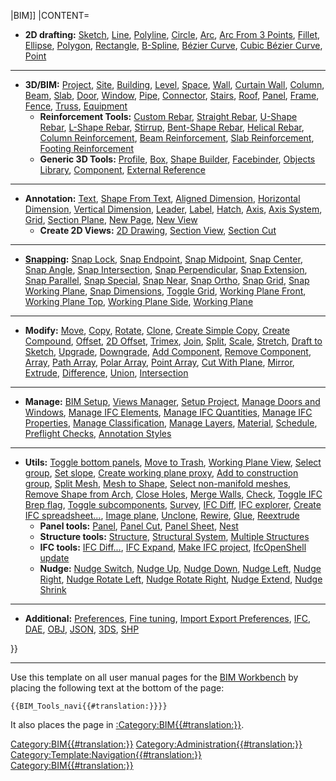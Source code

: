{{navigation menu 2
|TITLE=[[Image:Workbench_BIM.svg|24px]] [[BIM_Workbench{{#translation:}}|BIM]]
|CONTENT=

* '''2D drafting:''' [[BIM_Sketch{{#translation:}}|Sketch]], [[Draft_Line{{#translation:}}|Line]], [[Draft_Wire{{#translation:}}|Polyline]], [[Draft_Circle{{#translation:}}|Circle]], [[Draft_Arc{{#translation:}}|Arc]], [[Draft_Arc_3Points{{#translation:}}|Arc From 3 Points]], [[Draft_Fillet{{#translation:}}|Fillet]], [[Draft_Ellipse{{#translation:}}|Ellipse]], [[Draft_Polygon{{#translation:}}|Polygon]], [[Draft_Rectangle{{#translation:}}|Rectangle]], [[Draft_BSpline{{#translation:}}|B-Spline]], [[Draft_BezCurve{{#translation:}}|Bézier Curve]], [[Draft_CubicBezCurve{{#translation:}}|Cubic Bézier Curve]], [[Draft_Point{{#translation:}}|Point]]

----

* '''3D/BIM:''' [[BIM_Project{{#translation:}}|Project]], [[Arch_Site{{#translation:}}|Site]], [[Arch_Building{{#translation:}}|Building]], [[Arch_Floor{{#translation:}}|Level]], [[Arch_Space{{#translation:}}|Space]], [[Arch_Wall{{#translation:}}|Wall]], [[Arch_CurtainWall{{#translation:}}|Curtain Wall]], [[BIM_Column{{#translation:}}|Column]], [[BIM_Beam{{#translation:}}|Beam]], [[BIM_Slab{{#translation:}}|Slab]], [[BIM_Door{{#translation:}}|Door]], [[Arch_Window{{#translation:}}|Window]], [[Arch_Pipe{{#translation:}}|Pipe]], [[Arch_PipeConnector{{#translation:}}|Connector]], [[Arch_Stairs{{#translation:}}|Stairs]], [[Arch_Roof{{#translation:}}|Roof]], [[Arch_Panel{{#translation:}}|Panel]], [[Arch_Frame{{#translation:}}|Frame]], [[Arch_Fence{{#translation:}}|Fence]], [[Arch_Truss{{#translation:}}|Truss]], [[Arch_Equipment{{#translation:}}|Equipment]]
** '''Reinforcement Tools:''' [[Arch_Rebar{{#translation:}}|Custom Rebar]], [[Reinforcement_StraightRebar{{#translation:}}|Straight Rebar]], [[Reinforcement_UShapeRebar{{#translation:}}|U-Shape Rebar]], [[Reinforcement_LShapeRebar{{#translation:}}|L-Shape Rebar]], [[Reinforcement_StirrupRebar{{#translation:}}|Stirrup]], [[Reinforcement_BentShapeRebar{{#translation:}}|Bent-Shape Rebar]], [[Reinforcement_HelicalRebar{{#translation:}}|Helical Rebar]], [[Reinforcement_ColumnRebars{{#translation:}}|Column Reinforcement]], [[Reinforcement_BeamRebars{{#translation:}}|Beam Reinforcement]], [[Reinforcement_SlabRebars{{#translation:}}|Slab Reinforcement]], [[Reinforcement_FootingRebars{{#translation:}}|Footing Reinforcement]]
** '''Generic 3D Tools:''' [[Arch_Profile{{#translation:}}|Profile]], [[BIM_Box{{#translation:}}|Box]], [[Part_Builder{{#translation:}}|Shape Builder]], [[Draft_Facebinder{{#translation:}}|Facebinder]], [[BIM_Library{{#translation:}}|Objects Library]], [[Arch_Component{{#translation:}}|Component]], [[Arch_Reference{{#translation:}}|External Reference]]

----

* '''Annotation:''' [[BIM_Text|Text]], [[Draft_ShapeString{{#translation:}}|Shape From Text]], [[BIM_DimensionAligned{{#translation:}}|Aligned Dimension]], [[BIM_DimensionHorizontal{{#translation:}}|Horizontal Dimension]], [[BIM_DimensionVertical{{#translation:}}|Vertical Dimension]], [[BIM_Leader{{#translation:}}|Leader]], [[Draft_Label{{#translation:}}|Label]], [[Draft_Hatch{{#translation:}}|Hatch]], [[Arch_Axis{{#translation:}}|Axis]], [[Arch_AxisSystem{{#translation:}}|Axis System]], [[Arch_Grid{{#translation:}}|Grid]], [[Arch_SectionPlane{{#translation:}}|Section Plane]], [[BIM_TDPage{{#translation:}}|New Page]], [[BIM_TDView{{#translation:}}|New View]]
** '''Create 2D Views:''' [[BIM_DrawingView{{#translation:}}|2D Drawing]], [[BIM_Shape2DView{{#translation:}}|Section View]], [[BIM_Shape2DCut{{#translation:}}|Section Cut]]

----

* '''[[Draft_Snap{{#translation:}}|Snapping]]:''' [[Draft_Snap_Lock{{#translation:}}|Snap Lock]], [[Draft_Snap_Endpoint{{#translation:}}|Snap Endpoint]], [[Draft_Snap_Midpoint{{#translation:}}|Snap Midpoint]], [[Draft_Snap_Center{{#translation:}}|Snap Center]], [[Draft_Snap_Angle{{#translation:}}|Snap Angle]], [[Draft_Snap_Intersection{{#translation:}}|Snap Intersection]], [[Draft_Snap_Perpendicular{{#translation:}}|Snap Perpendicular]], [[Draft_Snap_Extension{{#translation:}}|Snap Extension]], [[Draft_Snap_Parallel{{#translation:}}|Snap Parallel]], [[Draft_Snap_Special{{#translation:}}|Snap Special]], [[Draft_Snap_Near{{#translation:}}|Snap Near]], [[Draft_Snap_Ortho{{#translation:}}|Snap Ortho]], [[Draft_Snap_Grid{{#translation:}}|Snap Grid]], [[Draft_Snap_WorkingPlane{{#translation:}}|Snap Working Plane]], [[Draft_Snap_Dimensions{{#translation:}}|Snap Dimensions]], [[Draft_ToggleGrid{{#translation:}}|Toggle Grid]], [[BIM_SetWPFront{{#translation:}}|Working Plane Front]], [[BIM_SetWPTop{{#translation:}}|Working Plane Top]], [[BIM_SetWPSide{{#translation:}}|Working Plane Side]], [[Draft_SelectPlane{{#translation:}}|Working Plane]]

----

* '''Modify:''' [[Draft_Move{{#translation:}}|Move]], [[BIM_Copy{{#translation:}}|Copy]], [[Draft_Rotate{{#translation:}}|Rotate]], [[BIM_Clone{{#translation:}}|Clone]], [[BIM_SimpleCopy{{#translation:}}|Create Simple Copy]], [[BIM_Compound{{#translation:}}|Create Compound]], [[Draft_Offset{{#translation:}}|Offset]], [[BIM_Offset2D{{#translation:}}|2D Offset]], [[Draft_Trimex{{#translation:}}|Trimex]], [[Draft_Join{{#translation:}}|Join]], [[Draft_Split{{#translation:}}|Split]], [[Draft_Scale{{#translation:}}|Scale]], [[Draft_Stretch{{#translation:}}|Stretch]], [[Draft_Draft2Sketch{{#translation:}}|Draft to Sketch]], [[Draft_Upgrade{{#translation:}}|Upgrade]], [[Draft_Downgrade{{#translation:}}|Downgrade]], [[Arch_Add{{#translation:}}|Add Component]], [[Arch_Remove{{#translation:}}|Remove Component]], [[Draft_OrthoArray{{#translation:}}|Array]], [[Draft_PathArray{{#translation:}}|Path Array]], [[Draft_PolarArray{{#translation:}}|Polar Array]], [[Draft_PointArray{{#translation:}}|Point Array]], [[Arch_CutPlane{{#translation:}}|Cut With Plane]], [[Draft_Mirror{{#translation:}}|Mirror]], [[BIM_Extrude{{#translation:}}|Extrude]], [[BIM_Cut{{#translation:}}|Difference]], [[BIM_Fuse{{#translation:}}|Union]], [[BIM_Common{{#translation:}}|Intersection]]

----

* '''Manage:''' [[BIM_Setup{{#translation:}}|BIM Setup]], [[BIM_Views{{#translation:}}|Views Manager]], [[BIM_ProjectManager{{#translation:}}|Setup Project]], [[BIM_Windows{{#translation:}}|Manage Doors and Windows]], [[BIM_IfcElements{{#translation:}}|Manage IFC Elements]], [[BIM_IfcQuantities{{#translation:}}|Manage IFC Quantities]], [[BIM_IfcProperties{{#translation:}}|Manage IFC Properties]], [[BIM_Classification{{#translation:}}|Manage Classification]], [[BIM_Layers{{#translation:}}|Manage Layers]], [[BIM_Material{{#translation:}}|Material]], [[Arch_Schedule{{#translation:}}|Schedule]], [[BIM_Preflight{{#translation:}}|Preflight Checks]], [[Draft_AnnotationStyleEditor{{#translation:}}|Annotation Styles]]

----

* '''Utils:''' [[BIM_TogglePanels{{#translation:}}|Toggle bottom panels]], [[BIM_Trash{{#translation:}}|Move to Trash]], [[BIM_WPView{{#translation:}}|Working Plane View]], [[Draft_SelectGroup{{#translation:}}|Select group]], [[Draft Slope{{#translation:}}|Set slope]], [[Draft_WorkingPlaneProxy{{#translation:}}|Create working plane proxy]], [[Draft_AddConstruction{{#translation:}}|Add to construction group]], [[Arch_SplitMesh{{#translation:}}|Split Mesh]], [[Arch_MeshToShape{{#translation:}}|Mesh to Shape]], [[Arch_SelectNonSolidMeshes{{#translation:}}|Select non-manifold meshes]], [[Arch_RemoveShape{{#translation:}}|Remove Shape from Arch]], [[Arch_CloseHoles{{#translation:}}|Close Holes]], [[Arch_MergeWalls{{#translation:}}|Merge Walls]], [[Arch_Check{{#translation:}}|Check]], [[Arch_ToggleIfcBrepFlag{{#translation:}}|Toggle IFC Brep flag]], [[Arch_ToggleSubs{{#translation:}}|Toggle subcomponents]], [[Arch_Survey{{#translation:}}|Survey]], [[BIM_Diff{{#translation:}}|IFC Diff]], [[BIM_IfcExplorer{{#translation:}}|IFC explorer]], [[Arch_IfcSpreadsheet{{#translation:}}|Create IFC spreadsheet...]], [[BIM_ImagePlane{{#translation:}}|Image plane]], [[BIM_Unclone{{#translation:}}|Unclone]], [[BIM_Rewire{{#translation:}}|Rewire]], [[BIM_Glue{{#translation:}}|Glue]], [[BIM_Reextrude{{#translation:}}|Reextrude]]
** '''Panel tools:''' [[Arch_Panel{{#translation:}}|Panel]], [[Arch_Panel_Cut{{#translation:}}|Panel Cut]], [[Arch_Panel_Sheet{{#translation:}}|Panel Sheet]], [[Arch_Nest{{#translation:}}|Nest]]
** '''Structure tools:''' [[Arch_Structure{{#translation:}}|Structure]], [[Arch_StructuralSystem{{#translation:}}|Structural System]], [[Arch_StructuresFromSelection{{#translation:}}|Multiple Structures]]
** '''IFC tools:''' [[IFC_Diff{{#translation:}}|IFC Diff...]], [[IFC_Expand{{#translation:}}|IFC Expand]], [[IFC_MakeProject{{#translation:}}|Make IFC project]], [[IFC_UpdateIOS{{#translation:}}|IfcOpenShell update]]
** '''Nudge:''' [[BIM_Nudge_Switch{{#translation:}}|Nudge Switch]], [[BIM_Nudge_Up{{#translation:}}|Nudge Up]], [[BIM_Nudge_Down{{#translation:}}|Nudge Down]], [[BIM_Nudge_Left{{#translation:}}|Nudge Left]], [[BIM_Nudge_Right{{#translation:}}|Nudge Right]], [[BIM_Nudge_RotateLeft{{#translation:}}|Nudge Rotate Left]], [[BIM_Nudge_RotateRight{{#translation:}}|Nudge Rotate Right]], [[BIM_Nudge_Extend{{#translation:}}|Nudge Extend]], [[BIM_Nudge_Shrink{{#translation:}}|Nudge Shrink]]

----

* '''Additional:''' [[BIM_Preferences{{#translation:}}|Preferences]], [[Fine-tuning{{#translation:}}|Fine tuning]], [[Import_Export_Preferences{{#translation:}}|Import Export Preferences]], [[Arch_IFC{{#translation:}}|IFC]], [[Arch_DAE{{#translation:}}|DAE]], [[Arch_OBJ{{#translation:}}|OBJ]], [[Arch_JSON{{#translation:}}|JSON]], [[Arch_3DS{{#translation:}}|3DS]], [[Arch_SHP{{#translation:}}|SHP]]
}}<includeonly>[[Category:BIM{{#translation:}}]]</includeonly><noinclude>

----

Use this template on all user manual pages for the [[BIM Workbench|BIM Workbench]] by placing the following text at the bottom of the page:
 <nowiki>{{BIM_Tools_navi{{#translation:}}}}</nowiki>

It also places the page in [[:Category:BIM{{#translation:}}]].
[[Category:Administration{{#translation:}}]]
[[Category:Template:Navigation{{#translation:}}]]
[[Category:BIM{{#translation:}}]]
</noinclude>